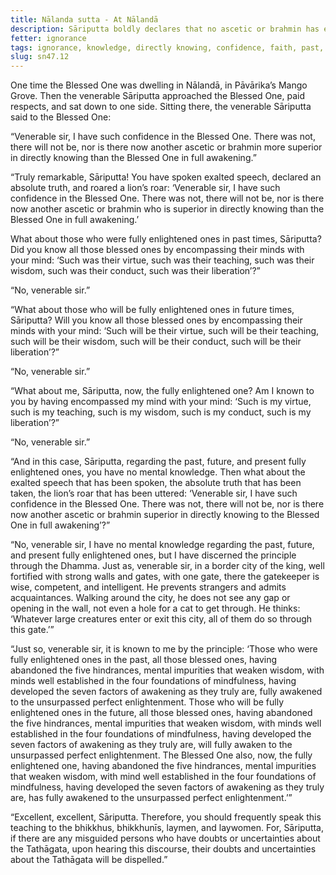 ```yaml
---
title: Nālanda sutta - At Nālandā
description: Sāriputta boldly declares that no ascetic or brahmin has ever been, nor will ever be, more knowledgeable in directly knowing than the Blessed One in full awakening. He acknowledges that he cannot encompass the minds of all the Buddhas, past, future, or present. However, he understands a principle through the Dhamma - all those who become fully awakened do so by abandoning the five hindrances, establishing their minds in the four foundations of mindfulness, and developing the seven factors of awakening.
fetter: ignorance
tags: ignorance, knowledge, directly knowing, confidence, faith, past, future, present, fully enlightened ones, virtue, teaching, wisdom, conduct, liberation, sn, sn45-56, sn47
slug: sn47.12
---
```


One time the Blessed One was dwelling in Nālandā, in Pāvārika’s Mango Grove. Then the venerable Sāriputta approached the Blessed One, paid respects, and sat down to one side. Sitting there, the venerable Sāriputta said to the Blessed One:

“Venerable sir, I have such confidence in the Blessed One. There was not, there will not be, nor is there now another ascetic or brahmin more superior in directly knowing than the Blessed One in full awakening.”

“Truly remarkable, Sāriputta! You have spoken exalted speech, declared an absolute truth, and roared a lion’s roar: ‘Venerable sir, I have such confidence in the Blessed One. There was not, there will not be, nor is there now another ascetic or brahmin who is superior in directly knowing than the Blessed One in full awakening.’

What about those who were fully enlightened ones in past times, Sāriputta? Did you know all those blessed ones by encompassing their minds with your mind: ‘Such was their virtue, such was their teaching, such was their wisdom, such was their conduct, such was their liberation’?”

“No, venerable sir.”

“What about those who will be fully enlightened ones in future times, Sāriputta? Will you know all those blessed ones by encompassing their minds with your mind: ‘Such will be their virtue, such will be their teaching, such will be their wisdom, such will be their conduct, such will be their liberation’?”

“No, venerable sir.”

“What about me, Sāriputta, now, the fully enlightened one? Am I known to you by having encompassed my mind with your mind: ‘Such is my virtue, such is my teaching, such is my wisdom, such is my conduct, such is my liberation’?”

“No, venerable sir.”

“And in this case, Sāriputta, regarding the past, future, and present fully enlightened ones, you have no mental knowledge. Then what about the exalted speech that has been spoken, the absolute truth that has been taken, the lion’s roar that has been uttered: ‘Venerable sir, I have such confidence in the Blessed One. There was not, there will not be, nor is there now another ascetic or brahmin superior in directly knowing to the Blessed One in full awakening’?”

“No, venerable sir, I have no mental knowledge regarding the past, future, and present fully enlightened ones, but I have discerned the principle through the Dhamma. Just as, venerable sir, in a border city of the king, well fortified with strong walls and gates, with one gate, there the gatekeeper is wise, competent, and intelligent. He prevents strangers and admits acquaintances. Walking around the city, he does not see any gap or opening in the wall, not even a hole for a cat to get through. He thinks: ‘Whatever large creatures enter or exit this city, all of them do so through this gate.’”

“Just so, venerable sir, it is known to me by the principle: ‘Those who were fully enlightened ones in the past, all those blessed ones, having abandoned the five hindrances, mental impurities that weaken wisdom, with minds well established in the four foundations of mindfulness, having developed the seven factors of awakening as they truly are, fully awakened to the unsurpassed perfect enlightenment. Those who will be fully enlightened ones in the future, all those blessed ones, having abandoned the five hindrances, mental impurities that weaken wisdom, with minds well established in the four foundations of mindfulness, having developed the seven factors of awakening as they truly are, will fully awaken to the unsurpassed perfect enlightenment. The Blessed One also, now, the fully enlightened one, having abandoned the five hindrances, mental impurities that weaken wisdom, with mind well established in the four foundations of mindfulness, having developed the seven factors of awakening as they truly are, has fully awakened to the unsurpassed perfect enlightenment.’”

“Excellent, excellent, Sāriputta. Therefore, you should frequently speak this teaching to the bhikkhus, bhikkhunīs, laymen, and laywomen. For, Sāriputta, if there are any misguided persons who have doubts or uncertainties about the Tathāgata, upon hearing this discourse, their doubts and uncertainties about the Tathāgata will be dispelled.”